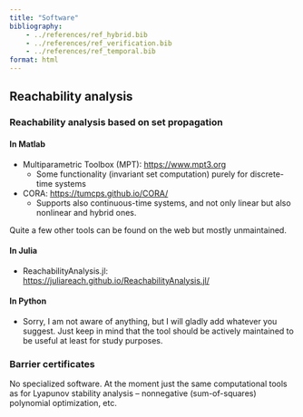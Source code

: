 ```yaml
---
title: "Software"
bibliography: 
    - ../references/ref_hybrid.bib
    - ../references/ref_verification.bib
    - ../references/ref_temporal.bib
format: html
---
```


## Reachability analysis

### Reachability analysis based on set propagation

#### In Matlab

- Multiparametric Toolbox (MPT): [https://www.mpt3.org](https://www.mpt3.org)
  - Some functionality (invariant set computation) purely for discrete-time systems
- CORA: [https://tumcps.github.io/CORA/](https://tumcps.github.io/CORA/)
  - Supports also continuous-time systems, and not only linear but also nonlinear and hybrid ones.

Quite a few other tools can be found on the web but mostly unmaintained.

#### In Julia

- ReachabilityAnalysis.jl: [https://juliareach.github.io/ReachabilityAnalysis.jl/](https://juliareach.github.io/ReachabilityAnalysis.jl/dev/)

#### In Python

- Sorry, I am not aware of anything, but I will gladly add whatever you suggest. Just keep in mind that the tool should be actively maintained to be useful at least for study purposes.

### Barrier certificates

No specialized software. At the moment just the same computational tools as for Lyapunov stability analysis – nonnegative (sum-of-squares) polynomial optimization, etc.